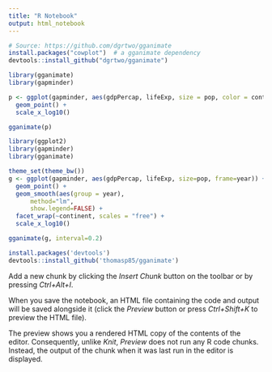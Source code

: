 ```yaml
---
title: "R Notebook"
output: html_notebook
---
```


```r
# Source: https://github.com/dgrtwo/gganimate
install.packages("cowplot")  # a gganimate dependency
devtools::install_github("dgrtwo/gganimate")
```

```r
library(gganimate)
library(gapminder)

p <- ggplot(gapminder, aes(gdpPercap, lifeExp, size = pop, color = continent, frame = year)) +
  geom_point() +
  scale_x_log10()

gganimate(p)
```


```r
library(ggplot2)
library(gapminder)
library(gganimate)

theme_set(theme_bw())
g <- ggplot(gapminder, aes(gdpPercap, lifeExp, size=pop, frame=year)) +
  geom_point() +
  geom_smooth(aes(group = year), 
      method="lm",
      show.legend=FALSE) +
  facet_wrap(~continent, scales = "free") +
  scale_x_log10()

gganimate(g, interval=0.2)
```

```r
install.packages('devtools')
devtools::install_github('thomasp85/gganimate')
```

Add a new chunk by clicking the *Insert Chunk* button on the toolbar or by pressing *Ctrl+Alt+I*.

When you save the notebook, an HTML file containing the code and output will be saved alongside it (click the *Preview* button or press *Ctrl+Shift+K* to preview the HTML file).

The preview shows you a rendered HTML copy of the contents of the editor. Consequently, unlike *Knit*, *Preview* does not run any R code chunks. Instead, the output of the chunk when it was last run in the editor is displayed.
